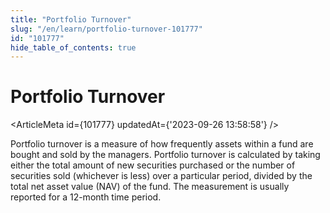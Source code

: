```yaml
---
title: "Portfolio Turnover"
slug: "/en/learn/portfolio-turnover-101777"
id: "101777"
hide_table_of_contents: true
---
```



# Portfolio Turnover

<ArticleMeta id={101777} updatedAt={'2023-09-26 13:58:58'} />
<div className='border-solid border-b border-t-0 my-4 border-[var(--ifm-color-gray-300)]' />

Portfolio turnover is a measure of how frequently assets within a fund are bought and sold by the managers. Portfolio turnover is calculated by taking either the total amount of new securities purchased or the number of securities sold (whichever is less) over a particular period, divided by the total net asset value (NAV) of the fund. The measurement is usually reported for a 12-month time period.
